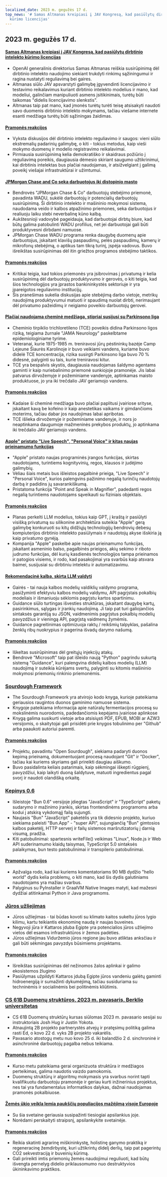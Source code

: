 ```yaml
---
localized_date: 2023 m. gegužės 17 d.
top_news: '# Samas Altmanas kreipiasi į JAV Kongresą, kad pasiūlytų dirbtinio intelekto
  kūrimo licencijas'
---
```




<CallToAction />

<Steps>

## 2023 m. gegužės 17 d.

#### [Samas Altmanas kreipiasi į JAV Kongresą, kad pasiūlytų dirbtinio intelekto kūrimo licencijas](https://www.reuters.com/technology/openai-chief-goes-before-us-congress-propose-licenses-building-ai-2023-05-16/)

- OpenAI generalinis direktorius Samas Altmanas reiškia susirūpinimą dėl dirbtinio intelekto naudojimo siekiant trukdyti rinkimų sąžiningumui ir ragina nustatyti reguliavimą bei gaires.
- Altmanas siūlo JAV apsvarstyti galimybę įgyvendinti licencijavimo ir testavimo reikalavimus kuriant dirbtinio intelekto modelius ir mano, kad modeliui, galinčiam manipuliuoti asmens įsitikinimais, turėtų būti taikomas "didelis licencijavimo slenkstis".
- Altmanas taip pat mano, kad įmonės turėtų turėti teisę atsisakyti naudoti savo duomenis dirbtinio intelekto mokymams, tačiau viešame internete esanti medžiaga turėtų būti sąžiningas žaidimas.

#### [Pramonės reakcijos](http://news.ycombinator.com/item?id=35960125)

- Vyksta diskusijos dėl dirbtinio intelekto reguliavimo ir saugos: vieni siūlo ekstremalių padarinių galimybę, o kiti - tokius metodus, kaip vieši mokymo duomenų ir modelio registravimo reikalavimai.
- Pirmiausia susirūpinimą kelia demokratiško ir skaidraus požiūrio į reguliavimą poreikis, daugiausia dėmesio skiriant saugumo užtikrinimui, kai dirbtinis intelektas bus plačiai naudojamas, ir atsižvelgiant į galimą poveikį viešajai infrastruktūrai ir užimtumui.

#### [JPMorgan Chase and Co seka darbuotojus iki distopinio masto](https://old.reddit.com/r/antiwork/comments/13ijhae/came_back_to_a_post_here_but_it_was_removed_from/)

- Bendrovės "JPMorgan Chase & Co" darbuotojų stebėjimo priemonė, pavadinta WADU, sukėlė darbuotojų ir potencialių darbuotojų susirūpinimą. Ši dirbtinio intelekto ir mašininio mokymosi sistema, naudodama veido ir kalbos atpažinimo priemones, seka darbuotojus ir realiuoju laiku stebi neverbalinę kūno kalbą.
- Aukštesnioji vadovybė pageidauja, kad darbuotojai dirbtų biure, kad būtų galima patobulinti WADU profilius, net jei darbuotojai gali būti produktyvesni dirbdami namuose.
- JPMorgan Chase WADU programa renka daugybę duomenų apie darbuotojus, įskaitant klavišų paspaudimų, pelės paspaudimų, kamerų ir mikrofonų stebėjimą, o aptikus tam tikrą turinį, įspėja vadovus. Buvo išreikštas susirūpinimas dėl itin griežtos programos stebėjimo taktikos.

#### [Pramonės reakcijos](http://news.ycombinator.com/item?id=35959865)

- Kritikai teigia, kad tokios priemonės yra įsibrovimas į privatumą ir kelia susirūpinimą dėl darbuotojų produktyvumo ir gerovės, o kiti teigia, kad šios technologijos yra įprastos bankininkystės sektoriuje ir yra įpareigotos reguliavimo institucijų.
- Šis pranešimas sukelia diskusijas apie stebėjimą darbo vietoje, metrikų naudojimą produktyvumui matuoti ir spaudimą nuolat dirbti, nerimaujant dėl privatumo pažeidimų ir neigiamo poveikio darbuotojų gerovei.

#### [Plačiai naudojama cheminė medžiaga, stipriai susijusi su Parkinsono liga](https://www.science.org/content/article/widely-used-chemical-strongly-linked-parkinson-s-disease)

- Cheminio tirpiklio trichloretileno (TCE) poveikis didina Parkinsono ligos riziką, teigiama žurnale "JAMA Neurology" paskelbtame epidemiologiniame tyrime.
- Veteranai, kurie 1975-1985 m. treniravosi jūrų pėstininkų bazėje Camp Lejeune Šiaurės Karolinoje ir buvo veikiami vandens, kuriame buvo didelė TCE koncentracija, rizika susirgti Parkinsono liga buvo 70 % didesnė, palyginti su tais, kurie treniravosi kitur.
- TCE yra bespalvis skystis, daugiausia naudojamas šaldymo agentams gaminti ir kaip nuriebalinimo priemonė sunkiojoje pramonėje. Jis labai patvarus dirvožemyje ir požeminiame vandenyje, aptinkamas maisto produktuose, jo yra iki trečdalio JAV geriamojo vandens.

#### [Pramonės reakcijos](http://news.ycombinator.com/item?id=35960018)

- Kadaise ši cheminė medžiaga buvo plačiai paplitusi įvairiose srityse, įskaitant kavą be kofeino ir kaip anestetikas vaikams ir gimdančioms moterims, tačiau dabar jos naudojimas labai apribotas.
- TCE išlieka dirvožemyje ir požeminiame vandenyje, ir nors jo neaptinkama daugumoje mažmeninės prekybos produktų, jo aptinkama iki trečdalio JAV geriamojo vandens.

#### [Apple" pristato "Live Speech", "Personal Voice" ir kitas naujas prieinamumo funkcijas](https://www.apple.com/newsroom/2023/05/apple-previews-live-speech-personal-voice-and-more-new-accessibility-features/)

- "Apple" pristato naujas programinės įrangos funkcijas, skirtas naudotojams, turintiems kognityvinių, regos, klausos ir judėjimo galimybių.
- Vėliau šiais metais bus išleistos pagalbinė prieiga, "Live Speech" ir "Personal Voice", kurios palengvins pažinimo negalią turinčių naudotojų darbą ir padidins jų savarankiškumą.
- Pristatoma funkcija "Point and Speak in Magnifier", padedanti regos negalią turintiems naudotojams sąveikauti su fiziniais objektais.

#### [Pramonės reakcijos](http://news.ycombinator.com/item?id=35960663)

- Planas perkelti LLM modelius, tokius kaip GPT, į kraštą ir pasiūlyti visišką privatumą su silikonine architektūra suteikia "Apple" gerą galimybę konkuruoti su kitų didžiųjų technologijų bendrovių debesų kompiuterijos dirbtinio intelekto pasiūlymais ir naudotojų akyse išskiria ją kaip privatumo gynėją.
- Kompanija "Apple" paskelbė apie naujas prieinamumo funkcijas, įskaitant asmeninio balso, pagalbinės prieigos, akių sekimo ir riboto judrumo funkcijas, dėl kurių kasdienės technologijos tampa prieinamos ir patogios visiems, ir rodo, kad pasakojimai yra svarbūs kaip atsvara baimei, susijusiai su dirbtiniu intelektu ir automatizavimu.

#### [Rekomendacinė kalba, skirta LLM valdyti](https://github.com/microsoft/guidance)

- Gairės - tai nauja kalbos modelių valdiklių valdymo programa, pasižyminti efektyviu kalbos modelių valdymu, API pagrįstais pokalbių modeliais ir išmaniuoju sėklomis pagrįstu kartos spartinimu.
- Guidance siūlo turtingas išvesties struktūras, įskaitant daugybę kartų, pasirinkimus, sąlygas ir įrankių naudojimą. Ji taip pat turi galiojančios sintaksės garantiją su JSON, vaidmenimis pagrįstus pokalbių modelių pavyzdžius ir vieningą API, pagrįstą vaidmenų žymėmis.
- Guidance pagreitinimas optimizuoja raktų / reikšmių talpyklas, pašalina ženklų ribų nuokrypius ir pagerina išvadų darymo našumą.

#### [Pramonės reakcijos](http://news.ycombinator.com/item?id=35963936)

- Iškeltas susirūpinimas dėl greitųjų injekcijų atakų.
- Bendrovė "Microsoft" taip pat išleido naują "Python" pagrindu sukurtą sistemą "Guidance", kuri palengvina didelių kalbos modelių (LLM) naudojimą ir suteikia kūrėjams svertų, palyginti su kitomis mašininio mokymosi priemonių rinkinio priemonėmis.

### [Sourdough Framework](https://github.com/hendricius/the-sourdough-framework)

- The Sourdough Framework yra atvirojo kodo knyga, kurioje pateikiama geriausios raugintos duonos gaminimo namuose sistema.
- Knygoje pateikiama informacija apie natūralų fermentacijos procesą su mokslinėmis nuorodomis, padedančiomis kepėjams įvairiose aplinkose
- Knygą galima susikurti vietoje arba atsisiųsti PDF, EPUB, MOBI ar AZW3 versijomis, o skaitytojai gali prisidėti prie knygos tobulinimo per "Github" arba paaukoti autoriui paremti.

#### [Pramonės reakcijos](http://news.ycombinator.com/item?id=35961590)

- Projektu, pavadintu "Open Sourdough", siekiama padaryti duonos kepimą prieinamą, dokumentuojant procesą naudojant "Git" ir "Docker", tačiau kai kuriems skyriams gali prireikti daugiau aiškumo.
- Buvo pasidalinta keliais patarimais, kaip sėkmingai iškepti rūgpienį, pavyzdžiui, kaip laikyti duoną šaldytuve, matuoti ingredientus pagal svorį ir naudoti olandišką orkaitę.

### [Kepinys 0.6](https://bun.sh/blog/bun-v0.6.0)

- Išleistoje "Bun 0.6" versijoje įdiegtas "JavaScript" ir "TypeScript" paketų sudarymo ir mažinimo įrankis, skirtas frontendinėms programoms arba kodui į atskirą vykdomąjį failą sujungti.
- Naujasis "Bun" "JavaScript" paketėlis yra tik didesnio projekto, kuriuo siekiama paleisti "Bun.App" - "super API", sujungiančią "Bun" gimtosios kalbos paketėlį, HTTP serverį ir failų sistemos maršrutizatorių į darnią visumą, pradžia.
- Kiti patobulinimai: spartesnis writeFile() veikimas "Linux", Node.js ir Web API suderinamumo klaidų taisymas, TypeScript 5.0 sintaksės palaikymas, bun testo patobulinimai ir transpilerio patobulinimai.

#### [Pramonės reakcijos](http://news.ycombinator.com/item?id=35965483)

- Apžvalga rodo, kad kai kuriems komentatoriams 90 MB dydžio "hello world" dydis kelia problemų, o kiti mano, kad šis dydis galutiniams naudotojams yra mažiau svarbus.
- Palyginus su PyInstaller ir GraalVM Native Images matyti, kad mažesni dydžiai atitinkamai Python ir Java programoms.

### [Jūros užliejimas](https://unchartedterritories.tomaspueyo.com/p/seaflooding)

- Jūros užliejimas - tai būdas kovoti su klimato kaitos sukeltu jūros lygio kilimu, kartu teikiantis ekonominę naudą ir naujas buveines.
- Negyvoji jūra ir Kattaros įduba Egipte yra potencialios jūros užliejimo vietos dėl esamos infrastruktūros ir žemos padėties.
- Jūros užliejimas Viduržemio jūros regione jau buvo atliktas anksčiau ir gali būti sėkmingas pavyzdys būsimiems projektams.

#### [Pramonės reakcijos](http://news.ycombinator.com/item?id=35957814)

- Išreikštas susirūpinimas dėl nežinomos žalos aplinkai ir galimo ekosistemos žlugimo
- Pasiūlymas užpildyti Kattaros įdubą Egipte jūros vandeniu galėtų gaminti hidroenergiją ir sumažinti dykumėjimą, tačiau susiduriama su techninėmis ir socialinėmis bei politinėmis kliūtimis.

### [CS 61B Duomenų struktūros, 2023 m. pavasaris, Berklio universitetas](https://sp23.datastructur.es/)

- CS 61B Duomenų struktūrų kursas siūlomas 2023 m. pavasario sesijai su instruktoriais Josh Hug ir Justin Yokota.
- Atnaujintą 2B projekto partnerystės atvejų ir pratęsimų politiką galima rasti Ed, o kovo 22 d. vyks 2B projekto vakarėlis.
- Pavasario atostogų metu nuo kovo 25 d. iki balandžio 2 d. sinchroninė ir asinchroninė darbuotojų pagalba nebus teikiama.

#### [Pramonės reakcijos](http://news.ycombinator.com/item?id=35957811)

- Kurso metu pateikiama gerai organizuota struktūra ir medžiagos perteikimas, galima naudotis vaizdo pamokomis.
- Duomenų struktūrų ir algoritmų mokymasis yra svarbus norint tapti kvalifikuotu darbuotoju pramonėje ir geriau kurti inžinerinius projektus, nes tai yra fundamentalus informatikos dalykas, dažnai naudojamas pramonės pokalbiuose.

#### [Žemės ūkio veikla lemia paukščių populiacijos mažėjimą visoje Europoje](https://www.pnas.org/doi/full/10.1073/pnas.2216573120)

- Su šia svetaine geriausia susipažinti tiesiogiai apsilankius joje.
- Norėdami perskaityti straipsnį, apsilankykite svetainėje.

#### [Pramonės reakcijos](http://news.ycombinator.com/item?id=35958876)

- Reikia skatinti agrarinę miškininkystę, holistinę ganymo praktiką ir regeneracinę žemdirbystę, kuri užtikrintų didelį derlių, taip pat pagerintų CO2 sekvestraciją ir buveinių kūrimą.
- Gali prireikti imtis priemonių žemės naudojimui reguliuoti, kad būtų išvengta pernelyg didelio priklausomumo nuo destruktyvios ūkininkavimo praktikos.

</Steps>
